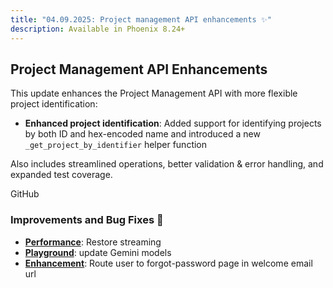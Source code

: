 ```yaml
---
title: "04.09.2025: Project management API enhancements ✨"
description: Available in Phoenix 8.24+
---
```


<Update label="04.09.2025">

## Project Management API Enhancements

This update enhances the Project Management API with more flexible project identification:

* **Enhanced project identification**: Added support for identifying projects by both ID and hex-encoded name and introduced a new `_get_project_by_identifier` helper function

Also includes streamlined operations, better validation & error handling, and expanded test coverage.

<Card title="feat: allow project name as identifier in REST path by RogerHYang · Pull Request #7064 · Arize-ai/phoenix" icon="github" href="https://github.com/Arize-ai/phoenix/pull/7064" horizontal>
  GitHub
</Card>

### Improvements and Bug Fixes 🐛

* [**Performance**](https://github.com/Arize-ai/phoenix/pull/7107): Restore streaming
* [**Playground**](https://github.com/Arize-ai/phoenix/pull/7102): update Gemini models
* [**Enhancement**](https://github.com/Arize-ai/phoenix/pull/7089): Route user to forgot-password page in welcome email url
</Update>


